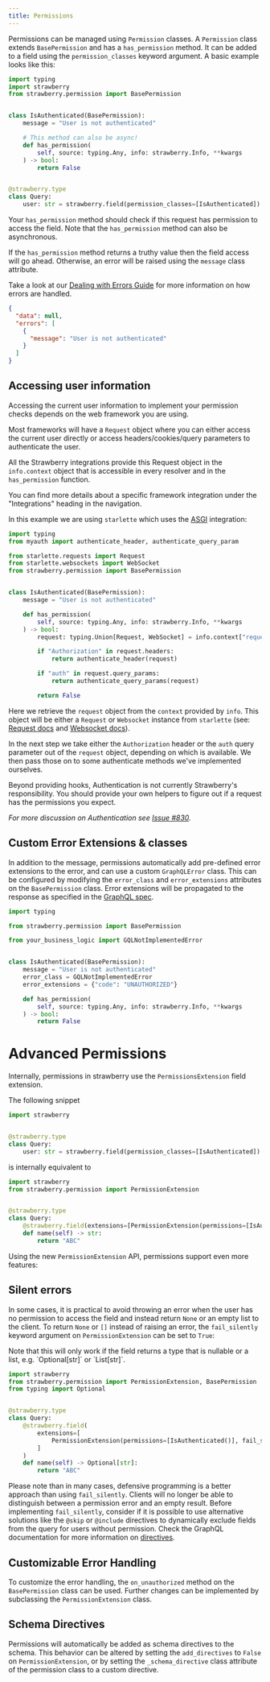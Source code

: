 ```yaml
---
title: Permissions
---
```




Permissions can be managed using `Permission` classes. A `Permission` class
extends `BasePermission` and has a `has_permission` method. It can be added to a
field using the `permission_classes` keyword argument. A basic example looks
like this:

```python
import typing
import strawberry
from strawberry.permission import BasePermission


class IsAuthenticated(BasePermission):
    message = "User is not authenticated"

    # This method can also be async!
    def has_permission(
        self, source: typing.Any, info: strawberry.Info, **kwargs
    ) -> bool:
        return False


@strawberry.type
class Query:
    user: str = strawberry.field(permission_classes=[IsAuthenticated])
```

Your `has_permission` method should check if this request has permission to
access the field. Note that the `has_permission` method can also be
asynchronous.

If the `has_permission` method returns a truthy value then the field access will
go ahead. Otherwise, an error will be raised using the `message` class
attribute.

Take a look at our [Dealing with Errors Guide](/docs/guides/errors) for more
information on how errors are handled.

```json
{
  "data": null,
  "errors": [
    {
      "message": "User is not authenticated"
    }
  ]
}
```

## Accessing user information

Accessing the current user information to implement your permission checks
depends on the web framework you are using.

Most frameworks will have a `Request` object where you can either access the
current user directly or access headers/cookies/query parameters to authenticate
the user.

All the Strawberry integrations provide this Request object in the
`info.context` object that is accessible in every resolver and in the
`has_permission` function.

You can find more details about a specific framework integration under the
"Integrations" heading in the navigation.

In this example we are using `starlette` which uses the
[ASGI](/docs/integrations/asgi) integration:

```python
import typing
from myauth import authenticate_header, authenticate_query_param

from starlette.requests import Request
from starlette.websockets import WebSocket
from strawberry.permission import BasePermission


class IsAuthenticated(BasePermission):
    message = "User is not authenticated"

    def has_permission(
        self, source: typing.Any, info: strawberry.Info, **kwargs
    ) -> bool:
        request: typing.Union[Request, WebSocket] = info.context["request"]

        if "Authorization" in request.headers:
            return authenticate_header(request)

        if "auth" in request.query_params:
            return authenticate_query_params(request)

        return False
```

Here we retrieve the `request` object from the `context` provided by `info`.
This object will be either a `Request` or `Websocket` instance from `starlette`
(see: [Request docs](https://www.starlette.io/requests/) and
[Websocket docs](https://www.starlette.io/websockets/)).

In the next step we take either the `Authorization` header or the `auth` query
parameter out of the `request` object, depending on which is available. We then
pass those on to some authenticate methods we've implemented ourselves.

Beyond providing hooks, Authentication is not currently Strawberry's
responsibility. You should provide your own helpers to figure out if a request
has the permissions you expect.

_For more discussion on Authentication see_
_[Issue #830](https://github.com/strawberry-graphql/strawberry/issues/830)._

## Custom Error Extensions & classes

In addition to the message, permissions automatically add pre-defined error
extensions to the error, and can use a custom `GraphQLError` class. This can be
configured by modifying the `error_class` and `error_extensions` attributes on
the `BasePermission` class. Error extensions will be propagated to the response
as specified in the
[GraphQL spec](https://strawberry.rocks/docs/types/exceptions).

```python
import typing

from strawberry.permission import BasePermission

from your_business_logic import GQLNotImplementedError


class IsAuthenticated(BasePermission):
    message = "User is not authenticated"
    error_class = GQLNotImplementedError
    error_extensions = {"code": "UNAUTHORIZED"}

    def has_permission(
        self, source: typing.Any, info: strawberry.Info, **kwargs
    ) -> bool:
        return False
```

# Advanced Permissions

Internally, permissions in strawberry use the `PermissionsExtension` field
extension.

The following snippet

```python
import strawberry


@strawberry.type
class Query:
    user: str = strawberry.field(permission_classes=[IsAuthenticated])
```

is internally equivalent to

```python
import strawberry
from strawberry.permission import PermissionExtension


@strawberry.type
class Query:
    @strawberry.field(extensions=[PermissionExtension(permissions=[IsAuthenticated()])])
    def name(self) -> str:
        return "ABC"
```

Using the new `PermissionExtension` API, permissions support even more features:

## Silent errors

In some cases, it is practical to avoid throwing an error when the user has no
permission to access the field and instead return `None` or an empty list to the
client. To return `None` or `[]` instead of raising an error, the
`fail_silently ` keyword argument on `PermissionExtension` can be set to `True`:

<Warning>
  Note that this will only work if the field returns a type that is nullable or
  a list, e.g. `Optional[str]` or `List[str]`.
</Warning>

```python
import strawberry
from strawberry.permission import PermissionExtension, BasePermission
from typing import Optional


@strawberry.type
class Query:
    @strawberry.field(
        extensions=[
            PermissionExtension(permissions=[IsAuthenticated()], fail_silently=True)
        ]
    )
    def name(self) -> Optional[str]:
        return "ABC"
```

Please note than in many cases, defensive programming is a better approach than
using `fail_silently`. Clients will no longer be able to distinguish between a
permission error and an empty result. Before implementing `fail_silently`,
consider if it is possible to use alternative solutions like the `@skip` or
`@include` directives to dynamically exclude fields from the query for users
without permission. Check the GraphQL documentation for more information on
[directives](https://graphql.org/learn/queries/#directives).

## Customizable Error Handling

To customize the error handling, the `on_unauthorized` method on the
`BasePermission` class can be used. Further changes can be implemented by
subclassing the `PermissionExtension` class.

## Schema Directives

Permissions will automatically be added as schema directives to the schema. This
behavior can be altered by setting the `add_directives` to `False` on
`PermissionExtension`, or by setting the `_schema_directive` class attribute of
the permission class to a custom directive.
